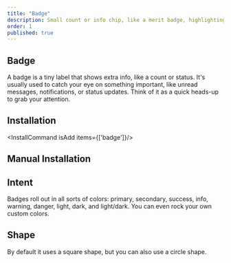 ```yaml
---
title: "Badge"
description: Small count or info chip, like a merit badge, highlighting status or providing quick alerts at a glance.
order: 1
published: true
---
```



## Badge

A badge is a tiny label that shows extra info, like a count or status. It's usually used to catch your eye on something important, like unread messages, notifications, or status updates. Think of it as a quick heads-up to grab your attention.
<How toUse="statuses/badge-demo" />

## Installation
<InstallCommand isAdd items={['badge']}/>

## Manual Installation

<SourceCode toShow='badge'/>

## Intent
Badges roll out in all sorts of colors: primary, secondary, success, info, warning, danger, light, dark, and light/dark. You can even rock your own custom colors.
<How withNoPadding isCenter={false} toUse="statuses/badge-intent-demo" />

## Shape
By default it uses a square shape, but you can also use a circle shape.
<How toUse="statuses/badge-shape-demo" />
